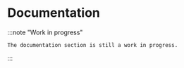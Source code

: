 # Documentation

:::note "Work in progress"

    The documentation section is still a work in progress.

:::
